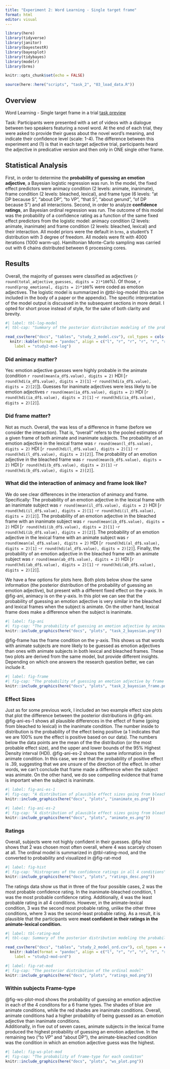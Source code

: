 ```yaml
---
title: "Experiment 2: Word Learning - Single target frame"
format: html
editor: visual
---
```


```r
library(here)
library(tidyverse)
library(janitor)
library(bayestestR)
library(bayesplot)
library(tidybayes)
library(modelr)
library(brms)

knitr::opts_chunk$set(echo = FALSE)

source(here::here("scripts", "task_2", "03_load_data.R"))
```

## Overview

Word Learning - Single target frame in a trial [task preview](https://idps.rutgers.edu/idp/profile/SAML2/Redirect/SSO?execution=e2s1)

Task: Participants were presented with a set of videos with a dialogue between two speakers featuring a novel word. At the end of each trial, they were asked to provide their guess about the novel word's meaning, and indicate their confidence level (scale: 1-4). The difference between this experiment and (1) is that in each target adjective trial, participants heard the adjective in predicative version and then only in ONE single other frame.

## Statistical Analysis

First, in order to determine the **probability of guessing an emotion adjective**, a Bayesian logistic regression was run. In the model, the fixed effect predictors were animacy condition (2 levels: animate, inanimate), frame condition (2 levels: bleached, lexical), and frame type (6 levels: "at DP because S", "about DP", "to VP", "that S", "about gerund", "of DP because S") and all interactions. Second, in order to analyze **confidence ratings**, an Bayesian ordinal regression was run. The outcome of this model was the probability of a confidence rating as a function of the same fixed effect predictors from the logistic model: animacy condition (2 levels: animate, inanimate) and frame condition (2 levels: bleached, lexical) and their interaction. All model priors were the default in `brms`, a student's T distribution with 3 degree of freedom. All models were fit with 4000 iterations (1000 warm-up). Hamiltonian Monte-Carlo sampling was carried out with 6 chains distributed between 6 processing cores.

## Results

Overall, the majority of guesses were classified as adjectives (`r round(total_adjective_guesses, digits = 2)*100`%). Of those, `r round(prop_emotional, digits = 2)*100`% were coded as emotion adjectives. The logistic model is summarized in @tbl-log-model (this can be included in the body of a paper or the appendix). The specific interpretation of the model output is discussed in the subsequent sections in more detail. I opted for short prose instead of style, for the sake of both clarity and brevity.

```r
#| label: tbl-log-model
#| tbl-cap: "Summary of the posterior distribution modeling of the probability of guessing an emotion adjective as a function of animacy and frame The table includes posterior medians, the 95% HDI, the percentage of the HDI within the ROPE, and the maximum probability of effect (MPE)."

read_csv(here("docs", "tables", "study_2_model.csv"), col_types = cols(.default = "c")) %>% 
  knitr::kable(format = "pandoc", align = c("l", "r", "r", "r", "r", "r"),
    label = "study2-mod-log")
```

### Did animacy matter?

Yes: emotion adjective guesses were highly probable in the animate (condition `r round(mean(a_df$.value), digits = 2)` HDI \[`r round(hdi(a_df$.value), digits = 2)[1]` -`r round(hdi(a_df$.value), digits = 2)[2]`\]). Guesses for inanimate adjectives were less likely to be emotion adjectives `r round(mean(ia_df$.value), digits = 2)` HDI \[`r round(hdi(ia_df$.value), digits = 2)[1]` -`r round(hdi(ia_df$.value), digits = 2)[2]`\].

### Did frame matter?

Not as much. Overall, the was less of a difference in frame (before we consider the interaction). That is, "overall" refers to the pooled estimates of a given frame of both animate and inanimate subjects. The probability of an emotion adjective in the lexical frame was `r round(mean(l_df$.value), digits = 2)` HDI \[`r round(hdi(l_df$.value), digits = 2)[1]` -`r round(hdi(l_df$.value), digits = 2)[2]`\]. The probability of an emotion adjective in the bleached frame was `r round(mean(b_df$.value), digits = 2)` HDI \[`r round(hdi(b_df$.value), digits = 2)[1]` -`r round(hdi(b_df$.value), digits = 2)[2]`\].

### What did the interaction of animacy and frame look like?

We do see clear differences in the interaction of animacy and frame. Specifically: The probability of an emotion adjective in the lexical frame with an inanimate subject was `r round(mean(il_df$.value), digits = 2)` HDI \[`r round(hdi(il_df$.value), digits = 2)[1]` -`r round(hdi(il_df$.value), digits = 2)[2]`\]. The probability of an emotion adjective in the bleached frame with an inanimate subject was `r round(mean(ib_df$.value), digits = 2)` HDI \[`r round(hdi(ib_df$.value), digits = 2)[1]` -`r round(hdi(ib_df$.value), digits = 2)[2]`\]. The probability of an emotion adjective in the lexical frame with an animate subject was `r round(mean(al_df$.value), digits = 2)` HDI \[`r round(hdi(al_df$.value), digits = 2)[1]` -`r round(hdi(al_df$.value), digits = 2)[2]`\]. Finally, the probability of an emotion adjective in the bleached frame with an animate subject was `r round(mean(ab_df$.value), digits = 2)` HDI \[`r round(hdi(ab_df$.value), digits = 2)[1]` -`r round(hdi(ab_df$.value), digits = 2)[2]`\].

We have a few options for plots here. Both plots below show the same information (the posterior distribution of the probability of guessing an emotion adjective), but present with a different fixed effect on the y-axis. In @fig-ani, animacy is on the y-axis. In this plot we can see that the probability of guessing an emotion adjective is very similar in the bleached and lexical frames when the subject is animate. On the other hand, lexical frame does make a difference when the subject is inanimate.

```r
#| label: fig-ani
#| fig-cap: "The probability of guessing an emotion adjective by animacy and frame"
knitr::include_graphics(here("docs", "plots", "task_2_bayesian.png"))
```

@fig-frame has the frame condition on the y-axis. This shows us that words with animate subjects are more likely to be guessed as emotion adjectives than ones with animate subjects in both lexical and bleached frames. These two plots are derived from the same model, but provide different insights. Depending on which one answers the research question better, we can include it.

```r
#| label: fig-frame
#| fig-cap: "The probability of guessing an emotion adjective by frame and animacy"
knitr::include_graphics(here("docs", "plots", "task_2_bayesian_frame.png"))
```

### Effect Sizes

Just as for some previous work, I included an two example effect size plots that plot the difference between the posterior distributions in @fig-ani. @fig-ani-es-1 shows all plausible differences in the effect of frame (going from bleached to lexical) in the inanimate condition. The number inside to distribution is the probability of the effect being positive (a 1 indicates that we are 100% sure the effect is positive based on our data). The numbers below the data points are the mean of the the distribution (or the most probable effect size), and the upper and lower bounds of the 95% Highest Density interval (HDI). @fig-ani-es-2 shows the same information in the animate condition. In this case, we see that the probability of positive effect is .39, suggesting that we are unsure of the direction of the effect. In other words, we can't conclude that frame made a difference when the subject was animate. On the other hand, we do see compelling evidence that frame is important when the subject is inanimate.

```r
#| label: fig-ani-es-1
#| fig-cap: "A distribution of plausible effect sizes going from bleached to lexical frames when the subject in inanimate"
knitr::include_graphics(here("docs", "plots", "inanimate_es.png"))
```

```r
#| label: fig-ani-es-2
#| fig-cap: "A distribution of plausible effect sizes going from bleached to lexical frames when the subject in animate"
knitr::include_graphics(here("docs", "plots", "animate_es.png"))
```

### Ratings

Overall, subjects were not highly confident in their guesses. @fig-hist shows that 2 was chosen most often overall, where 4 was scarcely chosen at all. The ordinal model is summarized in @tbl-rating-mod, and the converted to probability and visualized in @fig-rat-mod

```r
#| label: fig-hist
#| fig-cap: "Histrograms of the confidence ratings in all 4 conditions"
knitr::include_graphics(here("docs", "plots", "ratings_desc.png"))
```

The ratings data show us that in three of the four possible cases, 2 was the most probable confidence rating. In the inanimate-bleached condition, 1 was the most probable confidence rating. Additionally, 4 was the least probable rating in all 4 conditions. However, in the animate-lexical condition, 3 was the second most probable rating, unlike the other three conditions, where 3 was the second-least probable rating. As a result, it is plausible that the participants were **most confident in their ratings in the animate-lexical condition.**

```r
#| label: tbl-rating-mod
#| tbl-cap: Summary of the posterior distribution modeling the probability of a given confidence rating as a function of animacy and frame The table includes posterior medians, the 95% HDI, the percentage of the HDI within the ROPE, and the maximum probabilityof effect (MPE)."

read_csv(here("docs", "tables", "study_2_model_ord.csv"), col_types = cols(.default = "c")) %>% 
  knitr::kable(format = "pandoc", align = c("l", "r", "r", "r", "r", "r"), 
    label = "study2-mod-ord")
```

```r
#| label: fig-rat-mod
#| fig-cap: "The posterior distribution of the ordinal model"
knitr::include_graphics(here("docs", "plots", "ratings_mod.png"))
```

### Within subjects Frame-type

@fig-ws-plot-mod shows the probability of guessing an emotion adjective in each of the 4 conditons for a 6 frame types.
The shades of blue are animate conditions, while the red shades are inanimate conditions. 
Overall, animate conditions had a higher probability of being guessed as an emotion adjective than inanimate conditions.  
Additionally, in five out of seven cases, animate subjects in the lexical frame produced the highest probability of guessing an emotion adjective.
In the remaining two ("to VP" and "about DP"), the animate-bleached condition was the condition in which an emotion adjective guess was the highest. 

```r
#| label: fig-ws-plot-mod
#| fig-cap: "The probability of frame-type for each conditon"
knitr::include_graphics(here("docs", "plots", "ws_plot.png"))
```